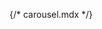 {/* carousel.mdx */}


<Meta of={comStories} name="Docs"/>

<Title />
<Subtitle />
<Description />

> ### [Bootstrap Documentation on Carousel](https://getbootstrap.com/docs/5.3/components/carousel/)
> * [Basic Carousel](https://getbootstrap.com/docs/5.3/components/carousel/#basic-examples)
> * [Indicators](https://getbootstrap.com/docs/5.3/components/carousel/#indicators)
> * [Captions](https://getbootstrap.com/docs/5.3/components/carousel/#captions)
> * [Crossfade](https://getbootstrap.com/docs/5.3/components/carousel/#crossfade)
> * [Autoplaying carousels](https://getbootstrap.com/docs/5.3/components/carousel/#autoplaying-carousels)
> * [Individual carousel item interval](https://getbootstrap.com/docs/5.3/components/carousel/#individual-carousel-item-interval)
> * [Autoplaying carousels without controls](https://getbootstrap.com/docs/5.3/components/carousel/#autoplaying-carousels-without-controls)
> * [Disable touch swiping](https://getbootstrap.com/docs/5.3/components/carousel/#disable-touch-swiping)
> * [Custom transition](https://getbootstrap.com/docs/5.3/components/carousel/#custom-transition)
> * [Usage Via data attributes](https://getbootstrap.com/docs/5.3/components/carousel/#via-data-attributes)
> * [Usage Via JavaScript](https://getbootstrap.com/docs/5.3/components/carousel/#via-javascript)
> * [Options](https://getbootstrap.com/docs/5.3/components/carousel/#options)
> * [Methods](https://getbootstrap.com/docs/5.3/components/carousel/#methods)
> * [Events](https://getbootstrap.com/docs/5.3/components/carousel/#events)


<Primary />

## Properties
<Controls />

<Stories of={comStories} />

## Source code
[//]: # (Twig Template source code)
<Source code={templateSource} />
